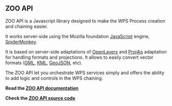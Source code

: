 
== ZOO API ==

ZOO API is a Javascript library designed to make the WPS Process creation and chaining easier. 

It works server-side using the Mozilla foundation [https://developer.mozilla.org/en/JavaScript JavaScript] engine, [https://developer.mozilla.org/en/SpiderMonkey SpiderMonkey]. 

It is based on server-side adaptations of [http://openlayers.org OpenLayers] and [http://proj4js.org Proj4js] adaptation for handling formats and projections. It allows to easily convert vector formats ([http://www.opengeospatial.org/standards/gml GML], [http://code.google.com/apis/kml/documentation/ KML], [http://geojson.org/geojson-spec.html GeoJSON], etc). 

The ZOO API let you orchestrate WPS services simply and offers the ability to add logic and controls in the WPS chaining.

'''Read the [http://zoo-project.org/docs/api/index.html ZOO API documentation]'''

'''Check the [http://zoo-project.org/trac/browser/branches/branch-1.2/zoo-api ZOO API source code]'''



{{TracNotice|{{PAGENAME}}}}
